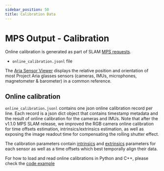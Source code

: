 ```yaml
---
sidebar_position: 50
title: Calibration Data
---
```


# MPS Output - Calibration

Online calibration is generated as part of SLAM [MPS requests](/ARK/mps/mps.mdx).

* `online_calibration.jsonl` file

The [Aria Sensor Viewer](/data_utilities/visualization/visualization_python.mdx#run-aria-sensor-viewer) displays the relative position and orientation of most Project Aria glasses sensors (cameras, IMUs, microphones, magnetometer & barometer) in a common reference.


## Online calibration

`online_calibration.jsonl` contains one json online calibration record per line. Each record is a json dict object that contains timestamp metadata and the result of online calibration for the cameras and IMUs. Note that after the v1.1.0 MPS SLAM release, we improved the RGB camera online calibration for time offsets estimation, intrinsics/extrinsics estimation, as well as exposing the image readout time for compensating the rolling shutter effect.

The calibration parameters contain [intrinsics](/tech_insights/camera_intrinsic_models.mdx) and [extrinsics](/data_formats/coordinate_convention/3d_coordinate_frame_convention.mdx) parameters for each sensor as well as a time offsets which best temporally align their data.

For how to load and read online calibrations in Python and C++, please check the [code example](/data_utilities/core_code_snippets/mps.mdx#online-calibration)
